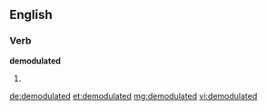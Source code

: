 ==English==

===Verb===
'''demodulated'''

# {{past of|demodulate}}

[[de:demodulated]]
[[et:demodulated]]
[[mg:demodulated]]
[[vi:demodulated]]